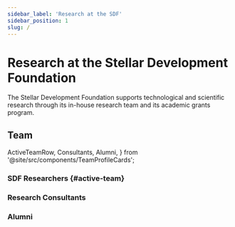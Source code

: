 ```yaml
---
sidebar_label: 'Research at the SDF'
sidebar_position: 1
slug: /
---
```


# Research at the Stellar Development Foundation

The Stellar Development Foundation supports technological and scientific research through its in-house research team and its academic grants program.

## Team

  ActiveTeamRow,
  Consultants,
  Alumni,
} from '@site/src/components/TeamProfileCards';

### SDF Researchers {#active-team}

<ActiveTeamRow />

### Research Consultants

<Consultants />

### Alumni

<Alumni />
